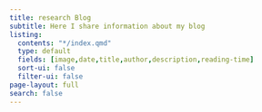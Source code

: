 ```yaml
---
title: research Blog
subtitle: Here I share information about my blog
listing:
  contents: "*/index.qmd"
  type: default
  fields: [image,date,title,author,description,reading-time]
  sort-ui: false
  filter-ui: false
page-layout: full
search: false
---
```


